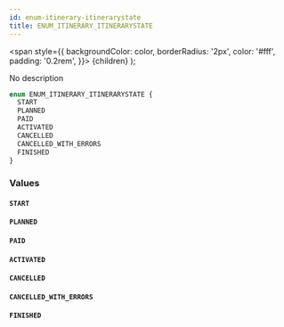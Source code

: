 ```yaml
---
id: enum-itinerary-itinerarystate
title: ENUM_ITINERARY_ITINERARYSTATE
---
```


<span
style={{
      backgroundColor: color,
      borderRadius: '2px',
      color: '#fff',
      padding: '0.2rem',
    }}>
{children}
</span>
);

No description

```graphql
enum ENUM_ITINERARY_ITINERARYSTATE {
  START
  PLANNED
  PAID
  ACTIVATED
  CANCELLED
  CANCELLED_WITH_ERRORS
  FINISHED
}
```

### Values

#### `START`

#### `PLANNED`

#### `PAID`

#### `ACTIVATED`

#### `CANCELLED`

#### `CANCELLED_WITH_ERRORS`

#### `FINISHED`
